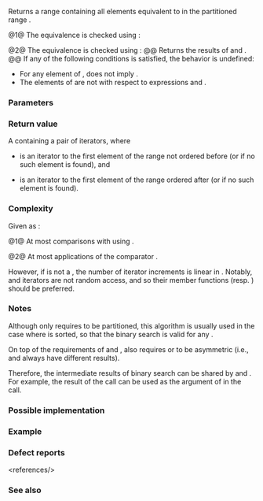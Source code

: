 {{cpp/title|equal_range}}
{{cpp/algorithm/navbar}}
{{dcl begin}}
{{dcl header|algorithm}}
{{dcl rev begin|num=1}}
{{dcla|anchor=1|constexpr=c++20|until=c++26|
template&lt; class ForwardIt, class T &gt;
std::pair&lt;ForwardIt, ForwardIt&gt; 
    equal_range( ForwardIt first, ForwardIt last, const T&amp; value );
}}
{{dcl|since=c++26|1=
template&lt; class ForwardIt, class T = typename std::iterator_traits
                                         &lt;ForwardIt&gt;::value_type &gt;
constexpr std::pair&lt;ForwardIt, ForwardIt&gt; 
    equal_range( ForwardIt first, ForwardIt last, const T&amp; value );
}}
{{dcl rev end}}
{{dcl rev begin|num=2}}
{{dcla|anchor=2|constexpr=c++20|until=c++26|
template&lt; class ForwardIt, class T, class Compare &gt;
std::pair&lt;ForwardIt, ForwardIt&gt; 
    equal_range( ForwardIt first, ForwardIt last,
                 const T&amp; value, Compare comp );
}}
{{dcl|since=c++26|1=
template&lt; class ForwardIt, class T = typename std::iterator_traits
                                         &lt;ForwardIt&gt;::value_type,
          class Compare &gt;
constexpr std::pair&lt;ForwardIt, ForwardIt&gt; 
    equal_range( ForwardIt first, ForwardIt last,
                 const T&amp; value, Compare comp );
}}
{{dcl end}}

Returns a range containing all elements equivalent to {{c|value}} in the partitioned range {{range|first|last}}.

@1@ The equivalence is checked using {{c/core|operator&lt;}}:
{{rev begin}}
{{rev|until=c++20|
Returns the results of {{c|std::lower_bound(first, last, value)}} and {{c|std::upper_bound(first, last, value)}}.

If any of the following conditions is satisfied, the behavior is undefined:
* For any element {{c|elem}} of {{range|first|last}}, {{c|bool(elem &lt; value)}} does not imply {{c|!bool(value &lt; elem)}}.
* The elements {{c|elem}} of {{range|first|last}} are not {{rlp|/#Requirements|partitioned}} with respect to expressions {{c|bool(elem &lt; value)}} and {{c|!bool(value &lt; elem)}}.
}}
{{rev|since=c++20|
Equivalent to {{c|std::equal_range(first, last, value, std::less{})}}.
}}
{{rev end}}

@2@ The equivalence is checked using {{c|comp}}:
@@ Returns the results of {{c|std::lower_bound(first, last, value, comp)}} and {{c|std::upper_bound(first, last, value, comp)}}.
@@ If any of the following conditions is satisfied, the behavior is undefined:
* For any element {{c|elem}} of {{range|first|last}}, {{c|bool(comp(elem, value))}} does not imply {{c|!bool(comp(value, elem))}}.
* The elements {{c|elem}} of {{range|first|last}} are not {{rlp|/#Requirements|partitioned}} with respect to expressions {{c|bool(comp(elem, value))}} and {{c|!bool(comp(value, elem))}}.

===Parameters===
{{par begin}}
{{par|first, last|the partitioned range of elements to examine}}
{{par|value|value to compare the elements to}}
{{par pred2|comp|if the first argument is ordered before the second|bidirectional=true|t1=T|p2=ForwardIt}} 
{{par hreq}}
{{par req named|ForwardIt|ForwardIterator}}
{{par req named|Compare|BinaryPredicate|notes=It is not required to satisfy {{named req|Compare}}.}}
{{par end}}

===Return value===
A {{lc|std::pair}} containing a pair of iterators, where
* {{tt|first}} is an iterator to the first element of the range {{range|first|last}} not ordered before {{c|value}} (or {{c|last}} if no such element is found), and
* {{tt|second}} is an iterator to the first element of the range {{range|first|last}} ordered after {{c|value}} (or {{c|last}} if no such element is found).

===Complexity===
Given {{mathjax-or|\(\scriptsize N\)|N}} as {{c|std::distance(first, last)}}:

@1@ At most {{mathjax-or|\(\scriptsize 2\log_{2}(N)+O(1)\)|2log{{su|b=2}}(N)+O(1)}} comparisons with {{c|value}} using {{rev inl|until=c++20|{{c/core|operator&lt;}}}}{{rev inl|since=c++20|{{c|std::less{}&lt;!----&gt;}}}}.

@2@ At most {{mathjax-or|\(\scriptsize 2\log_{2}(N)+O(1)\)|2log{{su|b=2}}(N)+O(1)}} applications of the comparator {{c|comp}}.

However, if {{tt|ForwardIt}} is not a {{named req|RandomAccessIterator}}, the number of iterator increments is linear in {{mathjax-or|\(\scriptsize N\)|N}}. Notably, {{lc|std::set}} and {{lc|std::multiset}} iterators are not random access, and so their member functions {{lc|std::set::equal_range}} (resp. {{lc|std::multiset::equal_range}}) should be preferred.

===Notes===
Although {{tt|std::equal_range}} only requires {{range|first|last}} to be partitioned, this algorithm is usually used in the case where {{range|first|last}} is sorted, so that the binary search is valid for any {{c|value}}.

On top of the requirements of {{lc|std::lower_bound}} and {{lc|std::upper_bound}}, {{tt|std::equal_range}} also requires {{c/core|operator&lt;}} or {{c|comp}} to be asymmetric (i.e., {{c|a &lt; b}} and {{c|b &lt; a}} always have different results).

Therefore, the intermediate results of binary search can be shared by {{lc|std::lower_bound}} and {{lc|std::upper_bound}}. For example, the result of the {{lc|std::lower_bound}} call can be used as the argument of {{tt|first}} in the {{lc|std::upper_bound}} call.

{{feature test macro|__cpp_lib_algorithm_default_value_type|value=202403|std=C++26|[[cpp/language/list initialization|List-initialization]] for algorithms {{vl|1,2}}}}

===Possible implementation===
{{eq impl|title1=equal_range (1)|ver1=1|1=
template&lt;class ForwardIt,
         class T = typename std::iterator_traits&lt;ForwardIt&gt;::value_type&gt;
constexpr std::pair&lt;ForwardIt, ForwardIt&gt; 
    equal_range(ForwardIt first, ForwardIt last, const T&amp; value)
{
    return std::equal_range(first, last, value, std::less{});
}
|title2=equal_range (2)|ver2=2|2=
template&lt;class ForwardIt,
         class T = typename std::iterator_traits&lt;ForwardIt&gt;::value_type,
         class Compare&gt;
constexpr std::pair&lt;ForwardIt, ForwardIt&gt;
    equal_range(ForwardIt first, ForwardIt last, const T&amp; value, Compare comp)
{
    return std::make_pair(std::lower_bound(first, last, value, comp),
                          std::upper_bound(first, last, value, comp));
}
}}

===Example===
{{example
|code=
#include &lt;algorithm&gt;
#include &lt;complex&gt;
#include &lt;iostream&gt;
#include &lt;vector&gt;

struct S
{
    int number;
    char name;
    // note: name is ignored by this comparison operator
    bool operator&lt;(const S&amp; s) const { return number &lt; s.number; }
};

struct Comp
{
    bool operator()(const S&amp; s, int i) const { return s.number &lt; i; }
    bool operator()(int i, const S&amp; s) const { return i &lt; s.number; }
};

int main()
{
    // note: not ordered, only partitioned w.r.t. S defined below
    const std::vector&lt;S&gt; vec{&lt;!----&gt;{1, 'A'}, {2, 'B'}, {2, 'C'},
                             {2, 'D'}, {4, 'G'}, {3, 'F'}&lt;!----&gt;};
    const S value{2, '?'};
    
    std::cout &lt;&lt; "Compare using S::operator&lt;(): ";
    const auto p = std::equal_range(vec.begin(), vec.end(), value);
    
    for (auto it = p.first; it != p.second; ++it)
        std::cout &lt;&lt; it-&gt;name &lt;&lt; ' ';
    std::cout &lt;&lt; '\n';
    
    std::cout &lt;&lt; "Using heterogeneous comparison: ";
    const auto p2 = std::equal_range(vec.begin(), vec.end(), 2, Comp{});
    
    for (auto it = p2.first; it != p2.second; ++it)
        std::cout &lt;&lt; it-&gt;name &lt;&lt; ' ';
    std::cout &lt;&lt; '\n';

    using CD = std::complex&lt;double&gt;;
    std::vector&lt;CD&gt; nums{&lt;!----&gt;{1, 0}, {2, 2}, {2, 1}, {3, 0}, {3, 1}&lt;!----&gt;};
    auto cmpz = [](CD x, CD y) { return x.real() &lt; y.real(); };
    #ifdef __cpp_lib_algorithm_default_value_type
        auto p3 = std::equal_range(nums.cbegin(), nums.cend(), {2, 0}, cmpz);
    #else
        auto p3 = std::equal_range(nums.cbegin(), nums.cend(), CD{2, 0}, cmpz);
    #endif

    for (auto it = p3.first; it != p3.second; ++it)
        std::cout &lt;&lt; *it &lt;&lt; ' ';
    std::cout &lt;&lt; '\n';
}
|output=
Compare using S::operator&lt;(): B C D 
Using heterogeneous comparison: B C D
(2,2) (2, 1)
}}

===Defect reports===
{{dr list begin}}
{{dr list item|wg=lwg|dr=270|std=C++98|before={{tt|Compare}} was required to satisfy {{named req|Compare}} and {{tt|T}} was required&lt;br&gt;to be {{named req|LessThanComparable}} (strict weak ordering required)|after=only a partitioning is required;&lt;br&gt;heterogeneous comparisons permitted}}
{{dr list item|wg=lwg|dr=384|std=C++98|before=at most {{mathjax-or|\(\scriptsize 2\log_{2}(N)+1\)|2log{{su|b=2}}(N)+1}} comparisons&lt;br&gt;were allowed, which is not implementable&lt;ref&gt;Applying {{tt|equal_range}} to a single-element range requires 2 comparisons, but at most 1 comparison is allowed by the complexity requirement.&lt;/ref&gt;|after=corrected to {{mathjax-or|\(\scriptsize 2\log_{2}(N)+O(1)\)|2log{{su|b=2}}(N)+O(1)}}}}
{{dr list end}}
&lt;references/&gt;

===See also===
{{dsc begin}}
{{dsc inc|cpp/algorithm/dsc lower_bound}}
{{dsc inc|cpp/algorithm/dsc upper_bound}}
{{dsc inc|cpp/algorithm/dsc binary_search}}
{{dsc inc|cpp/algorithm/dsc partition}}
{{dsc inc|cpp/algorithm/dsc equal}}
{{dsc inc|cpp/container/dsc equal_range|set}}
{{dsc inc|cpp/container/dsc equal_range|multiset}}
{{dsc inc|cpp/algorithm/ranges/dsc equal_range}}
{{dsc end}}

{{langlinks|de|es|fr|it|ja|pt|ru|zh}}